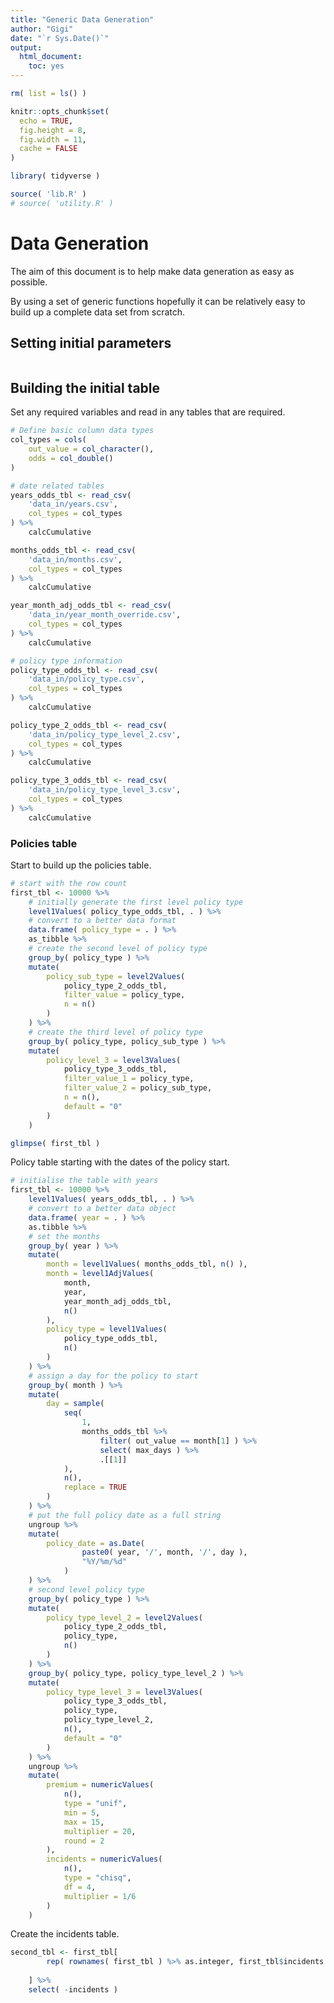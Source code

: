 ```yaml
---
title: "Generic Data Generation"
author: "Gigi"
date: "`r Sys.Date()`"
output: 
  html_document: 
    toc: yes
---
```


```r
rm( list = ls() )

knitr::opts_chunk$set(
  echo = TRUE,
  fig.height = 8,
  fig.width = 11,
  cache = FALSE
)

library( tidyverse )

source( 'lib.R' )
# source( 'utility.R' )
```

# Data Generation

The aim of this document is to help make data generation as easy as possible.

By using a set of generic functions hopefully it can be relatively easy to build up a complete data set from scratch.

## Setting initial parameters

```r

```

## Building the initial table

Set any required variables and read in any tables that are required.

```r
# Define basic column data types
col_types = cols(
    out_value = col_character(),
    odds = col_double()
)
```
```r
# date related tables
years_odds_tbl <- read_csv( 
    'data_in/years.csv', 
    col_types = col_types 
) %>% 
    calcCumulative

months_odds_tbl <- read_csv( 
    'data_in/months.csv',
    col_types = col_types
) %>% 
    calcCumulative

year_month_adj_odds_tbl <- read_csv( 
    'data_in/year_month_override.csv',
    col_types = col_types 
) %>%
    calcCumulative

# policy type information
policy_type_odds_tbl <- read_csv( 
    'data_in/policy_type.csv',
    col_types = col_types
) %>% 
    calcCumulative

policy_type_2_odds_tbl <- read_csv( 
    'data_in/policy_type_level_2.csv',
    col_types = col_types
) %>% 
    calcCumulative

policy_type_3_odds_tbl <- read_csv( 
    'data_in/policy_type_level_3.csv',
    col_types = col_types
) %>% 
    calcCumulative
```

### Policies table

Start to build up the policies table. 

```r
# start with the row count
first_tbl <- 10000 %>% 
    # initially generate the first level policy type
    level1Values( policy_type_odds_tbl, . ) %>% 
    # convert to a better data format
    data.frame( policy_type = . ) %>% 
    as_tibble %>% 
    # create the second level of policy type
    group_by( policy_type ) %>% 
    mutate(
        policy_sub_type = level2Values( 
            policy_type_2_odds_tbl, 
            filter_value = policy_type, 
            n = n() 
        )
    ) %>% 
    # create the third level of policy type
    group_by( policy_type, policy_sub_type ) %>% 
    mutate(
        policy_level_3 = level3Values( 
            policy_type_3_odds_tbl, 
            filter_value_1 = policy_type, 
            filter_value_2 = policy_sub_type, 
            n = n(), 
            default = "0" 
        )
    )

glimpse( first_tbl )
```

Policy table starting with the dates of the policy start.
 
```r
# initialise the table with years
first_tbl <- 10000 %>% 
    level1Values( years_odds_tbl, . ) %>% 
    # convert to a better data object
    data.frame( year = . ) %>% 
    as.tibble %>% 
    # set the months
    group_by( year ) %>% 
    mutate(
        month = level1Values( months_odds_tbl, n() ),
        month = level1AdjValues(
            month,
            year,
            year_month_adj_odds_tbl,
            n()
        ),
        policy_type = level1Values( 
            policy_type_odds_tbl, 
            n() 
        )
    ) %>% 
    # assign a day for the policy to start
    group_by( month ) %>% 
    mutate(
        day = sample( 
            seq( 
                1, 
                months_odds_tbl %>% 
                    filter( out_value == month[1] ) %>% 
                    select( max_days ) %>% 
                    .[[1]] 
            ), 
            n(), 
            replace = TRUE 
        )
    ) %>% 
    # put the full policy date as a full string
    ungroup %>% 
    mutate(
        policy_date = as.Date( 
                paste0( year, '/', month, '/', day ), 
                "%Y/%m/%d" 
            )
    ) %>% 
    # second level policy type
    group_by( policy_type ) %>% 
    mutate(
        policy_type_level_2 = level2Values(
            policy_type_2_odds_tbl,
            policy_type,
            n()
        )
    ) %>% 
    group_by( policy_type, policy_type_level_2 ) %>% 
    mutate(
        policy_type_level_3 = level3Values(
            policy_type_3_odds_tbl,
            policy_type,
            policy_type_level_2,
            n(),
            default = "0"
        )
    ) %>% 
    ungroup %>% 
    mutate(
        premium = numericValues(
            n(),
            type = "unif",
            min = 5,
            max = 15,
            multiplier = 20,
            round = 2
        ),
        incidents = numericValues(
            n(),
            type = "chisq",
            df = 4,
            multiplier = 1/6
        )
    )
```

Create the incidents table.

```r
second_tbl <- first_tbl[ 
        rep( rownames( first_tbl ) %>% as.integer, first_tbl$incidents ), 
        
    ] %>% 
    select( -incidents )
```

